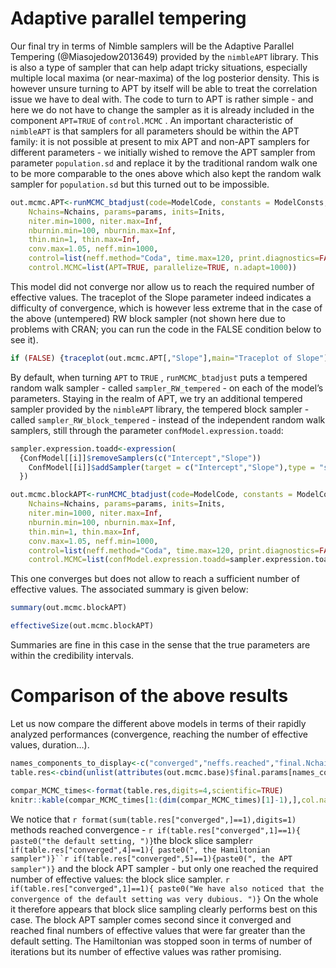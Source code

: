 
# Adaptive parallel tempering

Our final try in terms of Nimble samplers will be the Adaptive Parallel Tempering (@Miasojedow2013649) provided by the `nimbleAPT` library. This is also a type of sampler that can help adapt tricky situations, especially multiple local maxima (or near-maxima) of the log posterior density. This is however unsure turning to APT by itself will be able to treat the correlation issue we have to deal with. The code to turn to APT is rather simple - and here we do not have to change the sampler as it is already included in the component `APT=TRUE` of `control.MCMC` . An important characteristic of `nimbleAPT` is that samplers for all parameters should be within the APT family: it is not possible at present to mix APT and non-APT samplers for different parameters - we initially wished to remove the APT sampler from parameter `population.sd` and replace it by the traditional random walk one to be more comparable to the ones above which also kept the random walk sampler for `population.sd` but this turned out to be impossible.

```{r Nimble second run, with APT, cache=FALSE}



out.mcmc.APT<-runMCMC_btadjust(code=ModelCode, constants = ModelConsts, data = ModelData, MCMC_language="Nimble",
    Nchains=Nchains, params=params, inits=Inits,
    niter.min=1000, niter.max=Inf,
    nburnin.min=100, nburnin.max=Inf, 
    thin.min=1, thin.max=Inf,
    conv.max=1.05, neff.min=1000,
    control=list(neff.method="Coda", time.max=120, print.diagnostics=FALSE),
    control.MCMC=list(APT=TRUE, parallelize=TRUE, n.adapt=1000))
```

This model did not converge nor allow us to reach the required number of effective values. The traceplot of the Slope parameter indeed indicates a difficulty of convergence, which is however less extreme that in the case of the above (untempered) RW block sampler (not shown here due to problems with CRAN; you can run the code in the FALSE condition below to see it).

```{r traceplot model with APT, cache=FALSE}

if (FALSE) {traceplot(out.mcmc.APT[,"Slope"],main="Traceplot of Slope")}

```


By default, when turning `APT` to `TRUE` , `runMCMC_btadjust` puts a tempered random walk sampler - called `sampler_RW_tempered` - on each of the model's parameters. Staying in the realm of APT, we try an additional tempered sampler provided by the `nimbleAPT` library, the tempered block sampler - called `sampler_RW_block_tempered` - instead of the independent random walk samplers, still through the parameter  `confModel.expression.toadd`:

```{r Nimble second run, with block APT, cache=FALSE}

sampler.expression.toadd<-expression(
  {ConfModel[[i]]$removeSamplers(c("Intercept","Slope"))
    ConfModel[[i]]$addSampler(target = c("Intercept","Slope"),type = "sampler_RW_block_tempered",control=list(temperPriors=FALSE))
  })

out.mcmc.blockAPT<-runMCMC_btadjust(code=ModelCode, constants = ModelConsts, data = ModelData, MCMC_language="Nimble",
    Nchains=Nchains, params=params, inits=Inits,
    niter.min=1000, niter.max=Inf,
    nburnin.min=100, nburnin.max=Inf, 
    thin.min=1, thin.max=Inf,
    conv.max=1.05, neff.min=1000,
    control=list(neff.method="Coda", time.max=120, print.diagnostics=FALSE),
    control.MCMC=list(confModel.expression.toadd=sampler.expression.toadd, APT=TRUE, parallelize=TRUE, n.adapt=1000))
```

This one converges but does not allow to reach a sufficient number of effective values. The associated summary is given below:

```{r summary model with APT, cache=FALSE}

summary(out.mcmc.blockAPT)

effectiveSize(out.mcmc.blockAPT)

```

Summaries are fine in this case in the sense that the true parameters are within the credibility intervals.

# Comparison of the above results

Let us now compare the different above models in terms of their rapidly analyzed performances (convergence, reaching the number of effective values, duration...).

```{r Nimble-Jags comparison efficiency without or with parallelization, echo=FALSE}

names_components_to_display<-c("converged","neffs.reached","final.Nchains","burnin","thin","niter.tot","Nvalues","neff.min","neff.median","duration","duration.MCMC.preparation","duration.MCMC.transient","duration.MCMC.asymptotic","duration.MCMC.after")
table.res<-cbind(unlist(attributes(out.mcmc.base)$final.params[names_components_to_display]),unlist(attributes(out.mcmc.RWblock)$final.params[names_components_to_display]),unlist(attributes(out.mcmc.AFslice)$final.params[names_components_to_display]),unlist(attributes(out.mcmc.HMC)$final.params[names_components_to_display]),unlist(attributes(out.mcmc.APT)$final.params[names_components_to_display]),unlist(attributes(out.mcmc.blockAPT)$final.params[names_components_to_display]))

compar_MCMC_times<-format(table.res,digits=4,scientific=TRUE)
knitr::kable(compar_MCMC_times[1:(dim(compar_MCMC_times)[1]-1),],col.names=c("default","RW.block","Slice.block","HMC","APT","APT.block"),align="r",caption="Comparison of the efficiency of the different types of samplers:")

```

We notice that `r format(sum(table.res["converged",]==1),digits=1)` methods reached convergence - `r if(table.res["converged",1]==1){ paste0("the default setting, ")}`the block slice sampler`r if(table.res["converged",4]==1){ paste0(", the Hamiltonian sampler")}``r if(table.res["converged",5]==1){paste0(", the APT sampler")}` and the block APT sampler - but only one reached the required number of effective values: the block slice sampler. `r if(table.res["converged",1]==1){ paste0("We have also noticed that the convergence of the default setting was very dubious. ")}` On the whole it therefore appears that block slice sampling clearly performs best on this case. The block APT sampler comes second since it converged and reached final numbers of effective values that were far greater than the default setting. The Hamiltonian was stopped soon in terms of number of iterations but its number of effective values was rather promising. 

